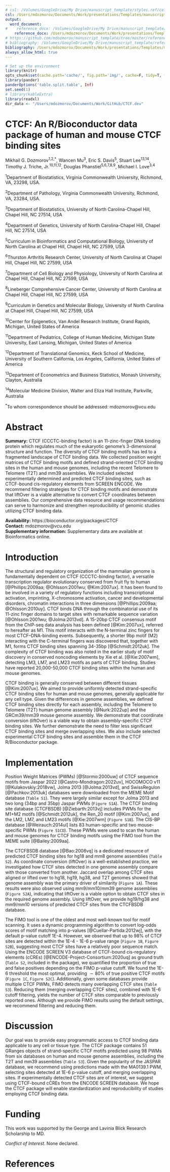 ```yaml
---
# csl: /Volumes/GoogleDrive/My Drive/manuscript_template/styles.ref/cell-reports.csl
csl: /Users/mdozmorov/Documents/Work/presentations/Templates/manuscript_template/styles.ref/bioinformatics.csl
output: 
  word_document:
#    reference_docx: /Volumes/GoogleDrive/My Drive/manuscript_template/styles.doc/NIH_grant_style.docx
    reference_docx: /Users/mdozmorov/Documents/Work/presentations/Templates/manuscript_template/styles.doc/NIH_grant_style.docx
# https://github.com/mdozmorov/manuscript_template/tree/master/references
# bibliography: /Volumes/GoogleDrive/My Drive/manuscript_template/references/references_MD.bib
bibliography: /Users/mdozmorov/Documents/Work/presentations/Templates/manuscript_template/references/references_MD.bib
always_allow_html: true
---
```


```r
# Set up the environment
library(knitr)
opts_chunk$set(cache.path='cache/', fig.path='img/', cache=F, tidy=T, fig.keep='high', echo=F, dpi=100, warnings=F, message=F, comment=NA, warning=F, results='as.is', fig.width = 10, fig.height = 6) #out.width=700, 
library(pander)
panderOptions('table.split.table', Inf)
set.seed(1)
# library(kableExtra)
library(readxl)
dir_data <- "/Users/mdozmorov/Documents/Work/GitHub/CTCF.dev"
```

# CTCF: An R/Bioconductor data package of human and mouse CTCF binding sites

Mikhail G. Dozmorov^1,2,\*^, Wancen Mu^3^, Eric S. Davis^5^, Stuart Lee^13,14^, Timothy J. Triche, Jr.^10,11,12^, Douglas Phanstiel^5,6,7,8,9^, Michael I. Love^3,4^  

^1^Department of Biostatistics, Virginia Commonwealth University, Richmond, VA, 23298, USA.

^2^Department of Pathology, Virginia Commonwealth University, Richmond, VA, 23284, USA. 

^3^Department of Biostatistics, University of North Carolina-Chapel Hill, Chapel Hill, NC 27514, USA

^4^Department of Genetics, University of North Carolina-Chapel Hill, Chapel Hill, NC 27514, USA

^5^Curriculum in Bioinformatics and Computational Biology, University of North Carolina at Chapel Hill, Chapel Hill, NC 27599, USA

^6^Thurston Arthritis Research Center, University of North Carolina at Chapel Hill, Chapel Hill, NC 27599, USA

^7^Department of Cell Biology and Physiology, University of North Carolina at Chapel Hill, Chapel Hill, NC 27599, USA

^8^Lineberger Comprehensive Cancer Center, University of North Carolina at Chapel Hill, Chapel Hill, NC 27599, USA

^9^Curriculum in Genetics and Molecular Biology, University of North Carolina at Chapel Hill, Chapel Hill, NC 27599, USA

^10^Center for Epigenetics, Van Andel Research Institute, Grand Rapids, Michigan, United States of America

^11^Department of Pediatrics, College of Human Medicine, Michigan State University, East Lansing, Michigan, United States of America

^12^Department of Translational Genomics, Keck School of Medicine, University of Southern California, Los Angeles, California, United States of America

^13^Department of Econometrics and Business Statistics, Monash University, Clayton, Australia

^14^Molecular Medicine Division, Walter and Eliza Hall Institute, Parkville, Australia

^\*^To whom correspondence should be addressed: mdozmorov@vcu.edu

# Abstract

**Summary:** CTCF (CCCTC-binding factor) is an 11-zinc-finger DNA binding protein which regulates much of the eukaryotic genome’s 3-dimensional structure and function. The diversity of CTCF binding motifs has led to a fragmented landscape of CTCF binding data. We collected position weight matrices of CTCF binding motifs and defined strand-oriented CTCF binding sites in the human and mouse genomes, including the recent Telomere to Telomere (T2T) and mm39 assemblies. We included selected experimentally determined and predicted CTCF binding sites, such as CTCF-bound cis-regulatory elements from SCREEN ENCODE. We recommend filtering strategies for CTCF binding motifs and demonstrate that liftOver is a viable alternative to convert CTCF coordinates between assemblies. Our comprehensive data resource and usage recommendations can serve to harmonize and strengthen reproducibility of genomic studies utilizing CTCF binding data.

**Availability:** https://bioconductor.org/packages/CTCF  
**Contact:** mdozmorov@vcu.edu  
**Supplementary information:** Supplementary data are available at Bioinformatics online.

# Introduction

The structural and regulatory organization of the mammalian genome is fundamentally dependent on CTCF (CCCTC-binding factor), a versatile transcription regulator evolutionary conserved from fruit fly to human [@Phillips:2009aa; @Ohlsson:2001wu; @Kim:2007ux]. <!--Originally defined as a repressor/insulator protein [@Lobanenkov:1990vm; @Filippova:1996tv],--> It has been found to be involved in a variety of regulatory functions including transcriptional activation, imprinting, X-chromosome activation, cancer and developmental disorders, chromatin interactions in three dimensions [@Phillips:2009aa; @Ohlsson:2010uy]. <!--CTCF is ubiquitously expressed, and its deletion in the germline cells is incompatible with cell viability [@Heath:2008vs]. Mutations in CTCF binding sites and CTCF itself are associated with human cancers [@Liu:2019vg; @Saldana-Meyer:2019aa], identifying CTCF as an important candidate tumor-suppressor gene [@Filippova:2002uz].-->
<!-- Most CTCF binding sites are located far from the transcriptional start sites, with their distribution strongly correlated with genes [@Kim:2007ux]. binding motif length varying between 20 and 40bp -->
CTCF binds DNA through the combinatorial use of its 11-zinc finger domains to target sites with remarkable sequence variation [@Ohlsson:2001wu; @Jolma:2013vd]<!--@Filippova:1996tv-->. A 15-20bp CTCF consensus motif from the ChIP-seq data analysis has been defined [@Kim:2007ux], referred to hereafter as M1. This motif interacts with the N-terminal zinc fingers for most CTCF–DNA-binding events. Subsequently, a shorter 9bp motif (M2) interacting with the C-terminal fingers was discovered that, together with M1, forms CTCF binding sites spanning 34-35bp [@Schmidt:2012uk]. The complexity of CTCF binding was also noted in the earlier study of motif discovery in conserved noncoding elements by Xie et al. [@Xie:2007wm], detecting LM3, LM7, and LM23 motifs as parts of CTCF binding.<!--Subsequently, $\sim80\%$ of CTCF conserved motifs were found to be bound by ZFs 4-7, while ZFs 1-2 and 8-11 bind to nonconserved flanking sequences, and ZFs 9-11 were associated with a second conserved motif [@Nakahashi:2013uw; @Pugacheva:2020wz].--> Studies have reported 20,000-50,000 CTCF binding sites within the human and mouse genomes<!--[@Kim:2007ux; @Nakahashi:2013uw; @Wang:2012ty]-->.
<!-- CTCF binding has long been known to be critical for Topologically Associating Domain (TAD) and chromatin loop formation [@Dixon:2012aa; @Oti:2016aa; @Vietri-Rudan:2015aa]. Loops are formed via cohesin-mediated loop extrusion mechanism [@Alipour:2012aa; @Fudenberg:2016aa; @Goloborodko:2016vz; @Schwarzer:2016aa] with CTCF (in convergent orientation) and cohesin marking domain boundaries [@Nishana:2020tv; @Rao:2014aa; @Vietri-Rudan:2015tu; @Beagan:2020wz; @Stilianoudakis:2020aa; @Pugacheva:2020wz]. To demonstrate the use of CTCF data package, we provide a Python script that quantifies the proportion of loops -->

CTCF binding is generally conserved between different tissues [@Kim:2007ux].<!--For instance, up to 70% of binding sites are common between any two given cell types, while variability appears to result from differential DNA methylation [@Wang:2012ty].--> We aimed to provide uniformly detected strand-specific CTCF binding sites for human and mouse genomes, generally applicable for any cell type. Given the differences in genome assemblies, we defined CTCF binding sites directly for each assembly, including the Telomere to Telomere (T2T) human genome assembly [@Nurk:2022up] and the GRCm39/mm39 mouse genome assembly. We demonstrate that coordinate conversion<!--of CTCF binding sites between genome assemblies--> (liftOver) is a viable way to obtain assembly-specific CTCF binding sites. We further demonstrate the need to filter less significant CTCF binding sites and merge overlapping sites.<!--Given the importance of CTCF binding in convergent orientation for forming chromatin loops [@Rao:2014aa; @Nanni:2020aa; @Vietri-Rudan:2015tu], we provide strand-specific CTCF binding sites indicating the directionality of CTCF binding.--> We also include selected experimental CTCF binding sites<!--to provide a comprehensive general-purpose collection of CTCF binding profiles.--> and assemble them in the CTCF R/Bioconductor package.

# Implementation

Position Weight Matrices (PWMs) [@Stormo:2000uw] of CTCF sequence motifs from Jaspar 2022 [@Castro-Mondragon:2022uv], HOCOMOCO v11 [@Kulakovskiy:2018vw], Jolma 2013 [@Jolma:2013vd], and SwissRegulon [@Pachkov:2013uk] databases were downloaded from the MEME Motif database (`Table S1`). They were largely similar except for Jolma 2013 and two long (34bp and 35bp) Jaspar PWMs (`Figure S1A`). The CTCF binding site database (CTCFBSDB) [@Ziebarth:2013vj] includes PWMs for the M1+M2 motifs [@Schmidt:2012uk], the Ren_20 motif [@Kim:2007ux], and the LM2, LM7, and LM23 motifs [@Xie:2007wm] (`Figure S1B`). The CIS-BP database [@Weirauch:2014ul] lists 83 human-specific and two mouse-specific PWMs (`Figure S1CD`). These PWMs were used to scan the human and mouse genomes for CTCF binding motifs using the FIMO tool from the MEME suite [@Bailey:2009aa].

The CTCFBSDB database [@Bao:2008vq] is a dedicated resource of predicted CTCF binding sites for hg18 and mm8 genome assemblies<!-- for human (13,401 20bp-long sites) and mouse (5,504 sites) genomes. database has not been updated since 2013 and the predictions are available for hg18 and mm8 genome assemblies only--> (`Table S2`). As coordinate conversion (liftOver) is a well-established practice, we investigated how CTCF sites detected in one genome assembly compare with those converted from another. Jaccard overlap among CTCF sites aligned or lifted over to hg18, hg19, hg38, and T2T genomes showed that genome assembly was the primary driver of similarity (`Figure 1A`).<!--among sets of CTCF sites, irrespectively whether they were detected in the original genome assembly or lifted over from those detected in other assemblies. liftOver among hg18, hg19, and hg38 showed the highest Jaccard overlap (0.96-1.00), while CTCF sites lifted from hg19 and hg38 to T2T showed less overlap (0.92-0.93) due to the relatively large number of unmapped sites (`Table S2`). The mm10/mm9-detected CTCF binding sites also demonstrated good overlap between the originally detected and liftOver versions (`Figure S2A`). These results --> These results were also observed using mm9/mm10/mm39 genome assemblies (`Figure S2A`), indicating that liftOver is a viable option to obtain CTCF sites in the required genome assembly. Using liftOver, we provide hg19/hg38 and mm9/mm10 versions of predicted CTCF sites from the CTCFBSDB database.

The FIMO tool is one of the oldest and most well-known tool for motif scanning. It uses a dynamic programming algorithm to convert log-odds scores of motif matching into p-values [@Cuellar-Partida:2012wj], with the default p-value cutoff 1E-4. However, we observed that up to 98% of CTCF sites are detected within the 1E-4 - 1E-6 p-value range (`Figure 1B`, `Figure S2B`), suggesting most CTCF sites have a relatively poor sequence match. Using the ENCODE SCREEN V3 database of CTCF-bound cis-regulatory elements (cCREs) [@ENCODE-Project-Consortium:2020uq] as ground truth (`Table S2`, included in the package), we quantified the proportion of true and false positives depending on the FIMO p-value cutoff. We found the 1E-6 threshold the most optimal, providing $\sim80\%$ of true positive CTCF motifs (`Figure 1C`, `Figure S2C`). Additionally, given some databases provide multiple CTCF PWMs, FIMO detects many overlapping CTCF sites (`Table S3`). Reducing them (merging overlapping CTCF sites), combined with 1E-6 cutoff filtering, yields the number of CTCF sites comparable to previously reported ones. Although we provide FIMO results using the default settings, we recommend filtering and reducing them.

# Discussion

Our goal was to provide easy programmatic access to CTCF binding data applicable to any cell or tissue type. The CTCF package contains 51 GRanges objects of strand-specific CTCF motifs predicted using 98 PWMs from six databases on human and mouse genome assemblies, including the T2T and mm39 assemblies (`Table S3`). Given the popularity of the JASPAR database, we recommend using predictions made with the MA0139.1 PWM, selecting sites detected at 1E-6 p-value cutoff, and merging overlapping sites. If experimentally detected CTCF sites are of interest, we suggest using CTCF-bound cCREs from the ENCODE SCREEN database. We hope the CTCF package will enable standardization and reproducibility of studies employing CTCF binding data.

# Funding

This work was supported by the George and Lavinia Blick Research Scholarship to MD.

_Conflict of Interest._ None declared.

# References
